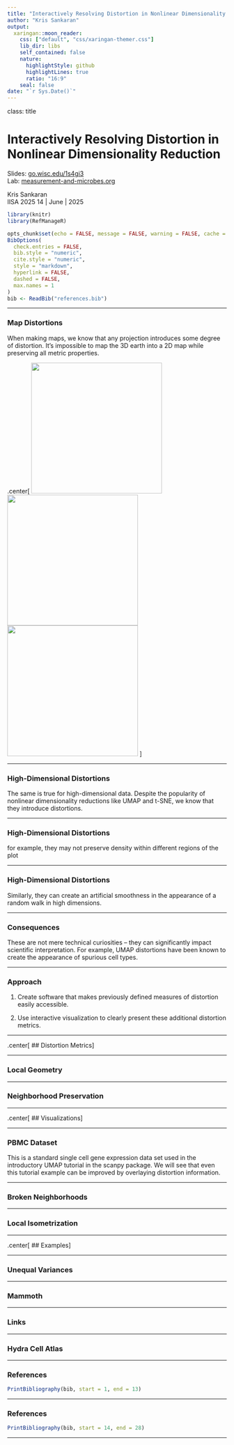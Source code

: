 ```yaml
---
title: "Interactively Resolving Distortion in Nonlinear Dimensionality Reduction"
author: "Kris Sankaran"
output:
  xaringan::moon_reader:
    css: ["default", "css/xaringan-themer.css"]
    lib_dir: libs
    self_contained: false
    nature:
      highlightStyle: github
      highlightLines: true
      ratio: "16:9"
    seal: false
date: "`r Sys.Date()`"
---
```


class: title

# Interactively Resolving Distortion in Nonlinear Dimensionality Reduction

<style>
.slide-background {
    background: url("figures/cover.png") no-repeat center center;
    background-size: cover;
    opacity: 0.5;
}
</style>

<div id="subtitle_left">
Slides: <a href="https://go.wisc.edu/">go.wisc.edu/1s4gi3</a><br/>
Lab: <a href="https://measurement-and-microbes.org">measurement-and-microbes.org</a> <br/>
</div>
<div id="subtitle_right">
Kris Sankaran <br/>
IISA 2025
14 | June | 2025 <br/>
</div>

<!-- 20 minute talk -->

```r
library(knitr)
library(RefManageR)

opts_chunk$set(echo = FALSE, message = FALSE, warning = FALSE, cache = FALSE, dpi = 200, fig.align = "center", fig.width = 6, fig.height = 3)
BibOptions(
  check.entries = FALSE,
  bib.style = "numeric",
  cite.style = "numeric",
  style = "markdown",
  hyperlink = FALSE,
  dashed = FALSE,
  max.names = 1
)
bib <- ReadBib("references.bib")
```

---

### Map Distortions

 When making maps, we know that any projection introduces some degree of
 distortion. It's impossible to map the 3D earth into a 2D map while preserving
 all metric properties.
 
 .center[
 <img src="figures/ginzburg9.png" width=300/>
 <img src="figures/larrivee.png" width=300/>
 <img src="figures/mercator.png" width=300/>
 ]

---

### High-Dimensional Distortions

The same is true for high-dimensional data. Despite the popularity of nonlinear
dimensionality reductions like UMAP and t-SNE, we know that they introduce
distortions.

---

### High-Dimensional Distortions

 for example, they may not preserve density within different regions of the plot

---

### High-Dimensional Distortions

Similarly, they can create an artificial smoothness in the appearance of a
random walk in high dimensions.

---

### Consequences

 These are not mere technical curiosities -- they can significantly impact
 scientific interpretation. For example, UMAP distortions have been known to
 create the appearance of spurious cell types.

---

### Approach

1. Create software that makes previously defined measures of distortion easily
accessible.

1. Use interactive visualization to clearly present these additional distortion
metrics.

---

.center[
## Distortion Metrics
]

---

### Local Geometry

---

### Neighborhood Preservation

---

.center[
## Visualizations
]

---

### PBMC Dataset

This is a standard single cell gene expression data set used in the introductory
UMAP tutorial in the scanpy package. We will see that even this tutorial example
can be improved by overlaying distortion information.

---

### Broken Neighborhoods



---

### Local Isometrization

---

.center[
## Examples
]

---

### Unequal Variances

---

### Mammoth

---

### Links

---

### Hydra Cell Atlas

---

### References

```r
PrintBibliography(bib, start = 1, end = 13)
```

---

### References

```r
PrintBibliography(bib, start = 14, end = 28)
```
---